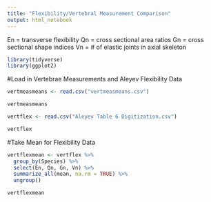 ```yaml
---
title: "Flexibility/Vertebral Measurement Comparison"
output: html_notebook
---
```


En = transverse flexibility
Qn = cross sectional area ratios
Gn = cross sectional shape indices
Vn = # of elastic joints in axial skeleton

```r
library(tidyverse)
library(ggplot2)
```

#Load in Vertebrae Measurements and Aleyev Flexibility Data
```r
vertmeasmeans <- read.csv("vertmeasmeans.csv")

vertmeasmeans
```

```r
vertflex <- read.csv("Aleyev Table 6 Digitization.csv")

vertflex
```

#Take Mean for Flexibility Data
```r
vertflexmean <- vertflex %>%
  group_by(Species) %>% 
  select(En, Qn, Gn, Vn) %>%
  summarize_all(mean, na.rm = TRUE) %>%
  ungroup()

vertflexmean
```







